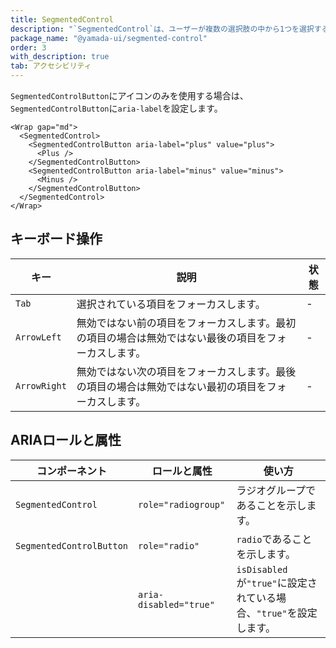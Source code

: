 ```yaml
---
title: SegmentedControl
description: "`SegmentedControl`は、ユーザーが複数の選択肢の中から1つを選択するための使用されるコンポーネントです。"
package_name: "@yamada-ui/segmented-control"
order: 3
with_description: true
tab: アクセシビリティ
---
```


`SegmentedControlButton`にアイコンのみを使用する場合は、`SegmentedControlButton`に`aria-label`を設定します。

```tsx live=false
<Wrap gap="md">
  <SegmentedControl>
    <SegmentedControlButton aria-label="plus" value="plus">
      <Plus />
    </SegmentedControlButton>
    <SegmentedControlButton aria-label="minus" value="minus">
      <Minus />
    </SegmentedControlButton>
  </SegmentedControl>
</Wrap>
```

## キーボード操作

| キー         | 説明                                                                                                 | 状態 |
| ------------ | ---------------------------------------------------------------------------------------------------- | ---- |
| `Tab`        | 選択されている項目をフォーカスします。                                                               | -    |
| `ArrowLeft`  | 無効ではない前の項目をフォーカスします。最初の項目の場合は無効ではない最後の項目をフォーカスします。 | -    |
| `ArrowRight` | 無効ではない次の項目をフォーカスします。最後の項目の場合は無効ではない最初の項目をフォーカスします。 | -    |

## ARIAロールと属性

| コンポーネント           | ロールと属性           | 使い方                                                             |
| ------------------------ | ---------------------- | ------------------------------------------------------------------ |
| `SegmentedControl`       | `role="radiogroup"`    | ラジオグループであることを示します。                               |
| `SegmentedControlButton` | `role="radio"`         | `radio`であることを示します。                                      |
|                          | `aria-disabled="true"` | `isDisabled`が`"true"`に設定されている場合、`"true"`を設定します。 |
